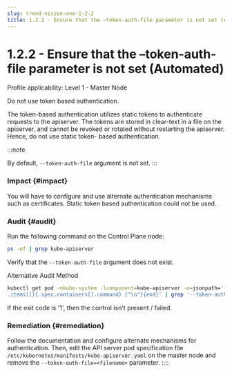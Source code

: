 ```yaml
---
slug: trend-vision-one-1-2-2
title: 1.2.2 - Ensure that the –token-auth-file parameter is not set (Automated)
---
```

# 1.2.2 - Ensure that the –token-auth-file parameter is not set (Automated)

Profile applicability: Level 1 - Master Node

Do not use token based authentication.

The token-based authentication utilizes static tokens to authenticate requests to the apiserver. The tokens are stored in clear-text in a file on the apiserver, and cannot be revoked or rotated without restarting the apiserver. Hence, do not use static token- based authentication.

:::note

By default, `--token-auth-file` argument is not set.
:::

### Impact {#impact}

You will have to configure and use alternate authentication mechanisms such as certificates. Static token based authentication could not be used.

### Audit {#audit}

Run the following command on the Control Plane node:

```bash
ps -ef | grep kube-apiserver
```

Verify that the `--token-auth-file` argument does not exist.

Alternative Audit Method

```bash
kubectl get pod -nkube-system -lcomponent=kube-apiserver -o=jsonpath='{range
.items[]}{.spec.containers[].command} {"\n"}{end}' | grep '--token-auth-file' | grep -i false
```

If the exit code is '1', then the control isn't present / failed.

### Remediation {#remediation}

Follow the documentation and configure alternate mechanisms for authentication. Then, edit the API server pod specification file `/etc/kubernetes/manifests/kube-apiserver.yaml` on the master node and remove the `--token-auth-file=<filename>` parameter.
::::
